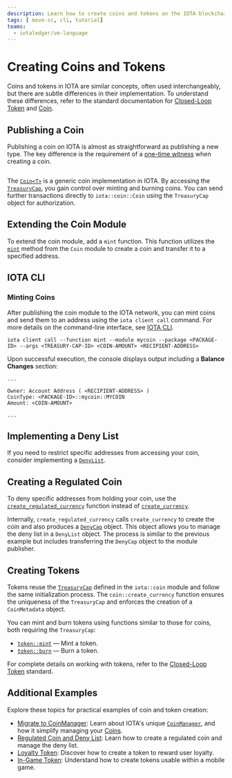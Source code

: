 ```yaml
---
description: Learn how to create coins and tokens on the IOTA blockchain using Move.
tags: [ move-sc, cli, tutorial]
teams:
  - iotaledger/vm-language
---
```


# Creating Coins and Tokens

Coins and tokens in IOTA are similar concepts, often used interchangeably, 
but there are subtle differences in their implementation.
To understand these differences, refer to the standard documentation for [Closed-Loop Token](../../standards/closed-loop-token.mdx) and [Coin](../../standards/coin.mdx).

## Publishing a Coin

Publishing a coin on IOTA is almost as straightforward as publishing a new type. 
The key difference is the requirement of a [one-time witness](../move-overview/one-time-witness.mdx) when creating a coin.

```move file=<rootDir>/examples/move/coin/sources/my_coin.move 
```

The [`Coin<T>`](../../../references/framework/iota-framework/coin.mdx) is a generic coin implementation in IOTA.
By accessing the [`TreasuryCap`](../../../references/framework/iota-framework/coin.mdx#resource-treasurycap),
you gain control over minting and burning coins.
You can send further transactions directly to `iota::coin::Coin` using the `TreasuryCap` object for authorization.

## Extending the Coin Module

To extend the coin module, add a `mint` function.
This function utilizes the [`mint`](../../../references/framework/iota-framework/coin.mdx#function-mint) method from the `Coin` module
to create a coin and transfer it to a specified address.

## IOTA CLI

### Minting Coins

After publishing the coin module to the IOTA network,
you can mint coins and send them to an address using the `iota client call` command.
For more details on the command-line interface, see [IOTA CLI](../../../references/cli.mdx).

```shell
iota client call --function mint --module mycoin --package <PACKAGE-ID> --args <TREASURY-CAP-ID> <COIN-AMOUNT> <RECIPIENT-ADDRESS>
```

Upon successful execution, the console displays output including a **Balance Changes** section:

```shell
...

Owner: Account Address ( <RECIPIENT-ADDRESS> ) 
CoinType: <PACKAGE-ID>::mycoin::MYCOIN 
Amount: <COIN-AMOUNT>

...
```

## Implementing a Deny List

If you need to restrict specific addresses from accessing your coin, consider implementing a [`DenyList`](./regulated.mdx#managing-the-deny-list).

## Creating a Regulated Coin

To deny specific addresses from holding your coin,
use the [`create_regulated_currency`](../../../references/framework/iota-framework/coin.mdx#function-create_regulated_currency_v1) function instead of [`create_currency`](../../../references/framework/iota-framework/coin.mdx#function-create_currency).

Internally, `create_regulated_currency` calls `create_currency` to create the coin
and also produces a [`DenyCap`](../../../references/framework/iota-framework/coin.mdx#resource-denycapv1) object.
This object allows you to manage the deny list in a `DenyList` object.
The process is similar to the previous example but includes transferring the `DenyCap` object to the module publisher.

## Creating Tokens

Tokens reuse the [`TreasuryCap`](../../../references/framework/iota-framework/coin.mdx#resource-denycapv1) defined in the `iota::coin` module
and follow the same initialization process.
The `coin::create_currency` function ensures the uniqueness of the `TreasuryCap` and enforces the creation of a `CoinMetadata` object.

You can mint and burn tokens using functions similar to those for coins, both requiring the `TreasuryCap`:

- [`token::mint`](../../../references/framework/iota-framework/token.mdx#function-mint) — Mint a token.
- [`token::burn`](../../../references/framework/iota-framework/token.mdx#function-burn) — Burn a token.

For complete details on working with tokens, refer to the [Closed-Loop Token](../../standards/closed-loop-token.mdx) standard.

## Additional Examples

Explore these topics for practical examples of coin and token creation:

- [Migrate to CoinManager](migrate-to-coin-manager.mdx): Learn about IOTA's unique [`CoinManager`](../../../references/framework/iota-framework/coin_manager.mdx), and how it simplify managing your [Coins](../../../references/framework/iota-framework/coin.mdx).
- [Regulated Coin and Deny List](regulated.mdx): Learn how to create a regulated coin and manage the deny list.
- [Loyalty Token](loyalty.mdx): Discover how to create a token to reward user loyalty.
- [In-Game Token](in-game-token.mdx): Understand how to create tokens usable within a mobile game.

<Quiz questions={questions} />